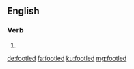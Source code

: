 ==English==

===Verb===
{{head|en|verb form}}

# {{en-past of|footle}}

[[de:footled]]
[[fa:footled]]
[[ku:footled]]
[[mg:footled]]